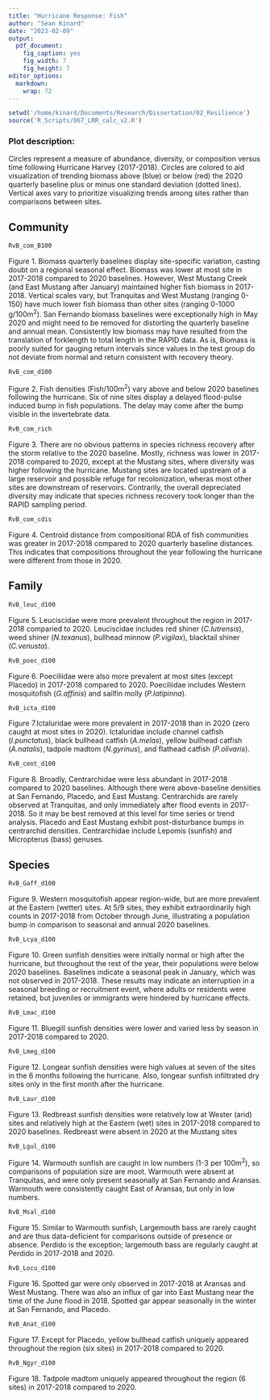 ```yaml
---
title: "Hurricane Response: Fish"
author: "Sean Kinard"
date: "2023-02-09"
output: 
  pdf_document: 
    fig_caption: yes
    fig_width: 7
    fig_height: 7
editor_options: 
  markdown: 
    wrap: 72
---
```



```r
setwd('/home/kinard/Documents/Research/Dissertation/02_Resilience')
source('R_Scripts/067_LRR_calc_v2.R')
```

### Plot description:
Circles represent a measure of abundance, diversity, or composition versus time following Hurricane Harvey (2017-2018). Circles are colored to aid visualization of trending biomass above (blue) or below (red) the 2020 quarterly baseline plus or minus one standard deviation (dotted lines). Vertical axes vary to prioritize visualizing trends among sites rather than comparisons between sites.

\newpage

## Community

```r
RvB_com_B100
```

Figure 1. Biomass quarterly baselines display site-specific variation, casting doubt on a regional seasonal effect. Biomass was lower at most site in 2017-2018 compared to 2020 baselines. However, West Mustang Creek (and East Mustang after January) maintained higher fish biomass in 2017-2018. Vertical scales vary, but Tranquitas and West Mustang (ranging 0-150) have much lower fish biomass than other sites (ranging 0-1000 g/100m^2^). San Fernando biomass baselines were exceptionally high in May 2020 and might need to be removed for distorting the quarterly baseline and annual mean. Consistently low biomass may have resulted from the translation of forklength to total length in the RAPID data. As is, Biomass is poorly suited for gauging return intervals since values in the test group do not deviate from normal and return consistent with recovery theory.

\newpage

```r
RvB_com_d100
```

Figure 2. Fish densities (Fish/100m^2^) vary above and below 2020 baselines following the hurricane. Six of nine sites display a delayed flood-pulse induced bump in fish populations. The delay may come after the bump visible in the invertebrate data.

\newpage

```r
RvB_com_rich
```

Figure 3. There are no obvious patterns in species richness recovery after the storm relative to the 2020 baseline. Mostly, richness was lower in 2017-2018 compared to 2020, except at the Mustang sites, where diversity was higher following the hurricane. Mustang sites are located upstream of a large reservoir and possible refuge for recolonization, wheras most other sites are downstream of reservoirs. Contrarily, the overall depreciated diversity may indicate that species richness recovery took longer than the RAPID sampling period.

\newpage

```r
RvB_com_cdis
```

Figure 4. Centroid distance from compositional RDA of fish communities was greater in 2017-2018 compared to 2020 quarterly baseline distances. This indicates that compositions throughout the year following the hurricane were different from those in 2020.

\newpage

## Family

```r
RvB_leuc_d100
```

Figure 5. Leuciscidae were more prevalent throughout the region in 2017-2018 comparied to 2020. Leuciscidae includes red shiner (*C.lutrensis*), weed shiner (*N.texanus*), bullhead minnow (*P.vigilax*), blacktail shiner (*C.venusta*).  

\newpage

```r
RvB_poec_d100
```

Figure 6. Poeciliidae were also more prevalent at most sites (except Placedo) in 2017-2018 compared to 2020. Poeciliidae includes Western mosquitofish (*G.affinis*) and sailfin molly (*P.latipinna*).

\newpage

```r
RvB_icta_d100
```

Figure 7.Ictaluridae were more prevalent in 2017-2018 than in 2020 (zero caught at most sites in 2020). Ictaluridae include channel catfish (*I.punctatus*), black bullhead catfish (*A.melas*), yellow bullhead catfish (*A.natalis*), tadpole madtom (*N.gyrinus*), and flathead catfish (*P.olivaris*). 

\newpage

```r
RvB_cent_d100
```

Figure 8. Broadly, Centrarchidae were less abundant in 2017-2018 compared to 2020 baselines. Although there were above-baseline densities at San Fernando, Placedo, and East Mustang. Centrarchids are rarely observed at Tranquitas, and only immediately after flood events in 2017-2018. So it may be best removed at this level for time series or trend analysis. Placedo and East Mustang exhibit post-disturbance bumps in centrarchid densities. Centrarchidae include Lepomis (sunfish) and Micropterus (bass) genuses.

\newpage

## Species

```r
RvB_Gaff_d100
```

Figure 9. Western mosquitofish appear region-wide, but are more prevalent at the Eastern (wetter) sites. At 5/9 sites, they exhibit extraordinarily high counts in 2017-2018 from October through June, illustrating a population bump in comparison to seasonal and annual 2020 baselines.

\newpage

```r
RvB_Lcya_d100
```

Figure 10. Green sunfish densities were initially normal or high after the hurricane, but throughout the rest of the year, their populations were below 2020 baselines. Baselines indicate a seasonal peak in January, which was not observed in 2017-2018. These results may indicate an interruption in a seasonal breeding or recruitment event, where adults or residents were retained, but juveniles or immigrants were hindered by hurricane effects.

\newpage

```r
RvB_Lmac_d100
```

Figure 11. Bluegill sunfish densities were lower and varied less by season in 2017-2018 compared to 2020.

\newpage

```r
RvB_Lmeg_d100
```

Figure 12. Longear sunfish densities were high values at seven of the sites in the 6 months following the hurricane. Also, longear sunfish infiltrated dry sites only in the first month after the hurricane.

\newpage

```r
RvB_Laur_d100
```

Figure 13. Redbreast sunfish densities were relatively low at Wester (arid) sites and relatively high at the Eastern (wet) sites in 2017-2018 compared to 2020 baselines. Redbreast were absent in 2020 at the Mustang sites

\newpage

```r
RvB_Lgul_d100
```

Figure 14. Warmouth sunfish are caught in low numbers (1-3 per 100m^2^), so comparisons of population size are moot. Warmouth were absent at Tranquitas, and were only present seasonally at San Fernando and Aransas. Warmouth were consistently caught East of Aransas, but only in low numbers.

\newpage

```r
RvB_Msal_d100
```

Figure 15. Similar to Warmouth sunfish, Largemouth bass are rarely caught and are thus data-deficient for comparisons outside of presence or absence. Perdido is the exception; largemouth bass are regularly caught at Perdido in 2017-2018 and 2020.

\newpage

```r
RvB_Locu_d100
```

Figure 16. Spotted gar were only observed in 2017-2018 at Aransas and West Mustang. There was also an influx of gar into East Mustang near the time of the June flood in 2018. Spotted gar appear seasonally in the winter at San Fernando, and Placedo.

\newpage

```r
RvB_Anat_d100
```

Figure 17. Except for Placedo, yellow bullhead catfish uniquely appeared throughout the region (six sites) in 2017-2018 compared to 2020.

\newpage

```r
RvB_Ngyr_d100
```

Figure 18. Tadpole madtom uniquely appeared throughout the region (6 sites) in 2017-2018 compared to 2020.